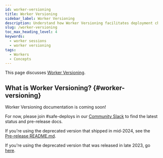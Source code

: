 ```yaml
---
id: worker-versioning
title: Worker Versioning
sidebar_label: Worker Versioning
description: Understand how Worker Versioning facilitates deployment changes.
slug: /worker-versioning
toc_max_heading_level: 4
keywords:
  - worker sessions
  - worker versioning
tags:
  - Workers
  - Concepts
---
```


This page discusses [Worker Versioning](#worker-versioning).

## What is Worker Versioning? {#worker-versioning}

Worker Versioning documentation is coming soon!

For now, please join #safe-deploys in our [Community Slack](https://temporal.io/slack) to find the latest status and pre-release docs.

If you're using the deprecated version that shipped in mid-2024, see the [Pre-release README.md](https://github.com/temporalio/temporal/blob/main/docs/worker-versioning.md).

If you're using the deprecated version that was released in late 2023, go [here](/encyclopedia/worker-versioning-legacy.mdx).
